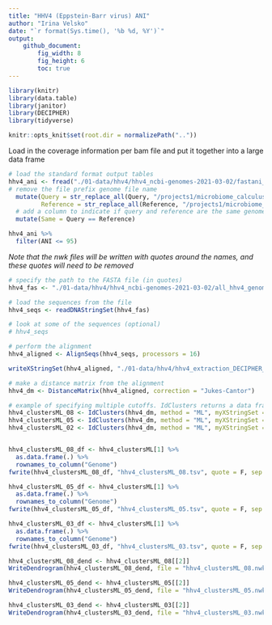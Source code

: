 ```yaml
---
title: "HHV4 (Eppstein-Barr virus) ANI"
author: "Irina Velsko"
date: "`r format(Sys.time(), '%b %d, %Y')`"
output:
    github_document:
        fig_width: 8
        fig_height: 6
        toc: true
---
```


```r
library(knitr)
library(data.table)
library(janitor)
library(DECIPHER)
library(tidyverse)

```

```r
knitr::opts_knit$set(root.dir = normalizePath(".."))
```

Load in the coverage information per bam file and put it together into a large data frame
```r
# load the standard format output tables
hhv4_ani <- fread("./01-data/hhv4/hhv4_ncbi-genomes-2021-03-02/fastani_hhv4_out.tsv", col.names = c("Query", "Reference","ANI","q_window","r_window"), sep = "\t") %>%
# remove the file prefix genome file name
  mutate(Query = str_replace_all(Query, "/projects1/microbiome_calculus/smoking_calculus/01-data/hhv4/hhv4_ncbi-genomes-2021-03-02/",""),
         Reference = str_replace_all(Reference, "/projects1/microbiome_calculus/smoking_calculus/01-data/hhv4/hhv4_ncbi-genomes-2021-03-02/","")) %>%
  # add a column to indicate if query and reference are the same genome
  mutate(Same = Query == Reference)


```

```r

hhv4_ani %>%
  filter(ANI <= 95)

```

*Note that the nwk files will be written with quotes around the names, and these quotes will need to be removed*
```r
# specify the path to the FASTA file (in quotes)
hhv4_fas <- "./01-data/hhv4/hhv4_ncbi-genomes-2021-03-02/all_hhv4_genomes.fasta"

# load the sequences from the file
hhv4_seqs <- readDNAStringSet(hhv4_fas)

# look at some of the sequences (optional)
# hhv4_seqs

# perform the alignment
hhv4_aligned <- AlignSeqs(hhv4_seqs, processors = 16)

writeXStringSet(hhv4_aligned, "./01-data/hhv4/hhv4_extraction_DECIPHER_aligned.fasta")

# make a distance matrix from the alignment
hhv4_dm <- DistanceMatrix(hhv4_aligned, correction = "Jukes-Cantor")

# example of specifying multiple cutoffs. IdClusters returns a data frame
hhv4_clustersML_08 <- IdClusters(hhv4_dm, method = "ML", myXStringSet = hhv4_aligned, type="both", cutoff = 0.8, showPlot = T, processors = 4)
hhv4_clustersML_05 <- IdClusters(hhv4_dm, method = "ML", myXStringSet = hhv4_aligned, type="both", cutoff = 0.5, showPlot = T, processors = 4)
hhv4_clustersML_02 <- IdClusters(hhv4_dm, method = "ML", myXStringSet = hhv4_aligned, type="both", cutoff = 0.2, showPlot = T, processors = 4)


hhv4_clustersML_08_df <- hhv4_clustersML[1] %>%
  as.data.frame(.) %>%
  rownames_to_column("Genome")
fwrite(hhv4_clustersML_08_df, "hhv4_clustersML_08.tsv", quote = F, sep = "\t")

hhv4_clustersML_05_df <- hhv4_clustersML[1] %>%
  as.data.frame(.) %>%
  rownames_to_column("Genome")
fwrite(hhv4_clustersML_05_df, "hhv4_clustersML_05.tsv", quote = F, sep = "\t")

hhv4_clustersML_03_df <- hhv4_clustersML[1] %>%
  as.data.frame(.) %>%
  rownames_to_column("Genome")
fwrite(hhv4_clustersML_03_df, "hhv4_clustersML_03.tsv", quote = F, sep = "\t")

hhv4_clustersML_08_dend <- hhv4_clustersML_08[[2]]
WriteDendrogram(hhv4_clustersML_08_dend, file = "hhv4_clustersML_08.nwk")

hhv4_clustersML_05_dend <- hhv4_clustersML_05[[2]]
WriteDendrogram(hhv4_clustersML_05_dend, file = "hhv4_clustersML_05.nwk")

hhv4_clustersML_03_dend <- hhv4_clustersML_03[[2]]
WriteDendrogram(hhv4_clustersML_03_dend, file = "hhv4_clustersML_03.nwk")


```

